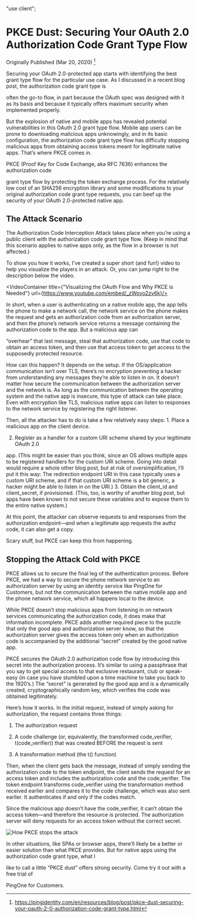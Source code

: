 "use client";


# PKCE Dust: Securing Your OAuth 2.0 Authorization Code Grant Type Flow

Originally Published (Mar 20, 2020) [^url]

Securing your OAuth 2.0-protected app starts with identifying the best grant
type flow for the particular use case. As I discussed in a recent blog post, the
authorization code grant type is

often the go-to flow, in part because the OAuth spec was designed with it as its
basis and because it typically offers maximum security when implemented
properly.

But the explosion of native and mobile apps has revealed potential
vulnerabilities in this OAuth 2.0 grant type flow. Mobile app users can be prone
to downloading malicious apps unknowingly, and in its basic configuration, the
authorization code grant type flow has difficulty stopping malicious apps from
obtaining access tokens meant for legitimate native apps. That’s where PKCE
comes in.

PKCE (Proof Key for Code Exchange, aka RFC 7636) enhances the authorization code

grant type flow by protecting the token exchange process. For the relatively low
cost of an SHA256 encryption library and some modifications to your original
authorization code grant type requests, you can beef up the security of your
OAuth 2.0-protected native app.

## The Attack Scenario

The Authorization Code Interception Attack takes place when you’re using a
public client with the authorization code grant type flow. (Keep in mind that
this scenario applies to native apps only, as the flow in a browser is not
affected.)

To show you how it works, I’ve created a super short (and fun!) video to help
you visualize the players in an attack. Or, you can jump right to the
description below the video.

<VideoContainer title={"Visualizing the OAuth Flow and Why PKCE is Needed"} url={https://www.youtube.com/embed/_zWovo2zv6k}/>


In short, when a user is authenticating on a native mobile app, the app tells
the phone to make a network call, the network service on the phone makes the
request and gets an authorization code from an authorization server, and then
the phone’s network service returns a message containing the authorization code
to the app. But a malicious app can

“overhear” that last message, steal that authorization code, use that code to
obtain an access token, and then use that access token to get access to the
supposedly protected resource.

How can this happen? It depends on the setup. If the OS/application
communication isn’t over TLS, there’s no encryption preventing a hacker from
understanding any messages they’re able to listen in on. It doesn’t matter how
secure the communication between the authorization server and the network is. As
long as the communication between the operating system and the native app is
insecure, this type of attack can take place. Even with encryption like TLS,
malicious native apps can listen to responses to the network service by
registering the right listener.

Then, all the attacker has to do is take a few relatively easy steps: 1. Place a
malicious app on the client device.

2. Register as a handler for a custom URI scheme shared by your legitimate OAuth
   2.0

app. (This might be easier than you think, since an OS allows multiple apps to
be registered handlers for the custom URI scheme. Going into detail would
require a whole other blog post, but at risk of oversimplification, I’ll put
it this way: The redirection endpoint URI in this case typically uses a custom
URI scheme, and if that custom URI scheme is a bit generic, a hacker might be
able to listen in on the URI.) 3. Obtain the client_id and client_secret, if
provisioned. (This, too, is worthy of another blog post, but apps have been
known to not secure these variables and to expose them to the entire native
system.)

At this point, the attacker can observe requests to and responses from the
authorization endpoint—and when a legitimate app requests the authz code, it can
also get a copy.

Scary stuff, but PKCE can keep this from happening.

## Stopping the Attack Cold with PKCE

PKCE allows us to secure the final leg of the authentication process. Before
PKCE, we had a way to secure the phone network service to an authorization
server by using an identity service like PingOne for Customers, but not the
communication between the native mobile app and the phone network service, which
all happens local to the device.

While PKCE doesn’t stop malicious apps from listening in on network services
communicating the authorization code, it does make that information incomplete.
PKCE adds another required piece to the puzzle that only the good app and
authorization server know, so that the authorization server gives the access
token only when an authorization code is accompanied by the additional “secret”
created by the good native app.

PKCE secures the OAuth 2.0 authorization code flow by introducing this secret
into the authorization process. It’s similar to using a passphrase that you say
to get special access to that exclusive restaurant, club or speak-easy (in case
you have stumbled upon a time machine to take you back to the 1920’s.) The
“secret” is generated by the good app and is a dynamically created,
cryptographically random key, which verifies the code was obtained legitimately.

Here’s how it works. In the initial request, instead of simply asking for
authorization, the request contains three things:

1. The authorization request

2. A code challenge (or, equivalently, the transformed code_verifier,
   t(code_verifier)) that was created BEFORE the request is sent

3. A transformation method (the t() function)

Then, when the client gets back the message, instead of simply sending the
authorization code to the token endpoint, the client sends the request for an
access token and includes the authorization code and the code_verifier. The
token endpoint transforms code_verifier using the transformation method received
earlier and compares it to the code challenge, which was also sent earlier. It
authenticates if and only if the codes match.

Since the malicious app doesn’t have the code_verifier, it can’t obtain the
access token—and therefore the resource is protected. The authorization server
will deny requests for an access token without the correct secret.

![How PKCE stops the attack](../../public/PKCE-attack-graphic-blog.webp)

In other situations, like SPAs or browser apps, there’ll likely be a better or
easier solution than what PKCE provides. But for native apps using the
authorization code grant type, what I

like to call a little “PKCE dust” offers strong security. Come try it out with a
free trial of

PingOne for Customers.

[^url]:
    <https://pingidentity.com/en/resources/blog/post/pkce-dust-securing-your-oauth-2-0-authorization-code-grant-type.html>
